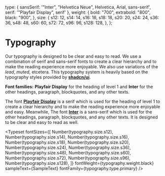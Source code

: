 
<Meta title="Style Guide/Typography" />

  type: {
    sansSerif: '"Inter", "Helvetica Neue", Helvetica, Arial, sans-serif',
    serif: '"Playfair Display", serif'
  },
  weight: {
    bold: "700",
    extrabold: "800",
    black: "900",
  },
  size: {
    s12: 12,
    s14: 14,
    s16: 16,
    s18: 18,
    s20: 20,
    s24: 24,
    s36: 36,
    s48: 48,
    s60: 60,
    s72: 72,
    s96: 96,
    s128: 128,
  },
};


# Typography

Our typography is designed to be clear and easy to read. We use a combination of
serif and sans-serif fonts to create a clear hierarchy and to make the reading
experience more enjoyable. We also use variations of the _lead_, _muted_, 
etcetera. This typography system is heavily based on the typography styles 
provided by [**shadcn/ui**](https://ui.shadcn.com/docs/components/typography).

**Font families:** **Playfair Display** for the heading of level 1 and **Inter** 
for the other headings, paragraph, blockquotes, and any other texts.

The font [**Playfair Display**](https://fonts.google.com/specimen/Playfair+Display) 
is a serif which is used for the heading of level 1 to create a clear hierarchy 
and to make the reading experience more enjoyable and easy. Meanwhile, The font 
[**Inter**](https://rsms.me/inter/) is a sans-serif which is used for the other 
headings, paragraph, blockquotes, and any other texts. It is designed to be 
clear and easy to read as well.

<Typeset
  fontSizes={[
    Number(typography.size.s12),
    Number(typography.size.s14),
    Number(typography.size.s16),
    Number(typography.size.s18),
    Number(typography.size.s20),
    Number(typography.size.s24),
    Number(typography.size.s36),
    Number(typography.size.s48),
    Number(typography.size.s60),
    Number(typography.size.s72),
    Number(typography.size.s96),
    Number(typography.size.s128),
  ]}
  fontWeight={typography.weight.black}
  sampleText={SampleText}
  fontFamily={typography.type.primary}
/>